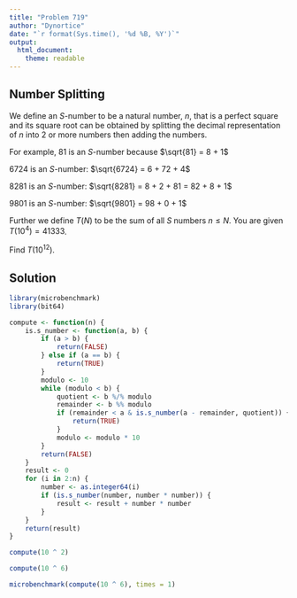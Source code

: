 ```yaml
---
title: "Problem 719"
author: "Dynortice"
date: "`r format(Sys.time(), '%d %B, %Y')`"
output:
  html_document:
    theme: readable
---
```

## Number Splitting

We define an $S$-number to be a natural number, $n$, that is a perfect square and its square root can be obtained by splitting the decimal representation of $n$ into $2$ or more numbers then adding the numbers.

For example, $81$ is an $S$-number because $\sqrt{81} = 8 + 1$

$6724$ is an $S$-number: $\sqrt{6724} = 6 + 72 + 4$

$8281$ is an $S$-number: $\sqrt{8281} = 8 + 2 + 81 = 82 + 8 + 1$

$9801$ is an $S$-number: $\sqrt{9801} = 98 + 0 + 1$

Further we define $T(N)$ to be the sum of all $S$ numbers $n \le N$. You are given $T(10 ^ 4) = 41333$.

Find $T(10 ^ {12})$.

## Solution
```r
library(microbenchmark)
library(bit64)
```

```r
compute <- function(n) {
    is.s_number <- function(a, b) {
        if (a > b) {
            return(FALSE)
        } else if (a == b) {
            return(TRUE)
        }
        modulo <- 10
        while (modulo < b) {
            quotient <- b %/% modulo
            remainder <- b %% modulo
            if (remainder < a & is.s_number(a - remainder, quotient)) {
                return(TRUE)
            }
            modulo <- modulo * 10
        }
        return(FALSE)
    }
    result <- 0
    for (i in 2:n) {
        number <- as.integer64(i)
        if (is.s_number(number, number * number)) {
            result <- result + number * number
        }
    }
    return(result)
}
```

```r
compute(10 ^ 2)
```
```r
compute(10 ^ 6)
```

```r
microbenchmark(compute(10 ^ 6), times = 1)
```